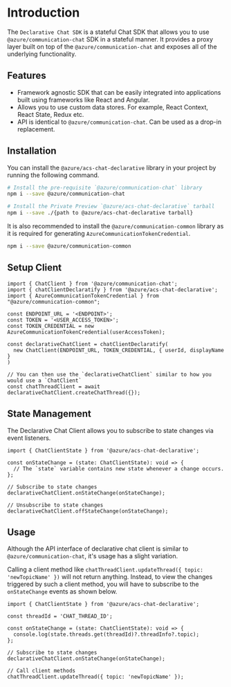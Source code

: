 
<Meta title="Stateful Chat SDK/Introduction" />

# Introduction

The `Declarative Chat SDK` is a stateful Chat SDK that allows you to use `@azure/communication-chat` SDK in a stateful manner.
It provides a proxy layer built on top of the `@azure/communication-chat` and exposes all of the underlying functionality.

## Features

- Framework agnostic SDK that can be easily integrated into applications built using frameworks like React and Angular.
- Allows you to use custom data stores. For example, React Context, React State, Redux etc.
- API is identical to `@azure/communication-chat`. Can be used as a drop-in replacement.

## Installation

You can install the `@azure/acs-chat-declarative` library in your project by running the following command.

```bash
# Install the pre-requisite `@azure/communication-chat` library
npm i --save @azure/communication-chat

# Install the Private Preview `@azure/acs-chat-declarative` tarball
npm i --save ./{path to @azure/acs-chat-declarative tarball}
```

It is also recommended to install the `@azure/communication-common` library as it is required for generating `AzureCommunicationTokenCredential`.

```bash
npm i --save @azure/communication-common
```

## Setup Client

```tsx
import { ChatClient } from '@azure/communication-chat';
import { chatClientDeclaratify } from '@azure/acs-chat-declarative';
import { AzureCommunicationTokenCredential } from "@azure/communication-common";

const ENDPOINT_URL = '<ENDPOINT>';
const TOKEN = '<USER_ACCESS_TOKEN>';
const TOKEN_CREDENTIAL = new AzureCommunicationTokenCredential(userAccessToken);

const declarativeChatClient = chatClientDeclaratify(
  new ChatClient(ENDPOINT_URL, TOKEN_CREDENTIAL, { userId, displayName }
)

// You can then use the `declarativeChatClient` similar to how you would use a `ChatClient`
const chatThreadClient = await declarativeChatClient.createChatThread({});
```

## State Management

The Declarative Chat Client allows you to subscribe to state changes via event listeners.

```tsx
import { ChatClientState } from '@azure/acs-chat-declarative';

const onStateChange = (state: ChatClientState): void => {
  // The `state` variable contains new state whenever a change occurs.
};

// Subscribe to state changes
declarativeChatClient.onStateChange(onStateChange);

// Unsubscribe to state changes
declarativeChatClient.offStateChange(onStateChange);
```

## Usage

Although the API interface of declarative chat client is similar to `@azure/communication-chat`, it's usage has a slight variation.

Calling a client method like `chatThreadClient.updateThread({ topic: 'newTopicName' })` will not return anything. Instead, to view the changes triggered by such a client method, you will have to subscribe to the `onStateChange` events as shown below.

```tsx
import { ChatClientState } from '@azure/acs-chat-declarative';

const threadId = 'CHAT_THREAD_ID';

const onStateChange = (state: ChatClientState): void => {
  console.log(state.threads.get(threadId)?.threadInfo?.topic);
};

// Subscribe to state changes
declarativeChatClient.onStateChange(onStateChange);

// Call client methods
chatThreadClient.updateThread({ topic: 'newTopicName' });
```
